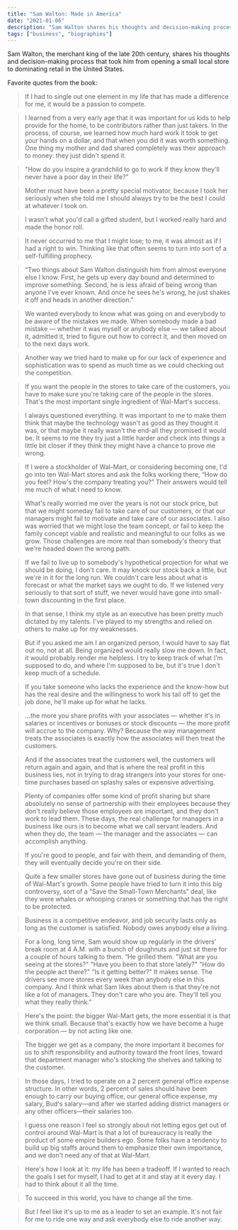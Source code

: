 ```yaml
---
title: "Sam Walton: Made in America"
date: "2021-01-06"
description: "Sam Walton shares his thoughts and decision-making process that took him from opening a small local store to dominating retail in the United States."
tags: ["business", "biographies"]
---
```


Sam Walton, the merchant king of the late 20th century, shares his thoughts and decision-making process that took him from opening a small local store to dominating retail in the United States.

Favorite quotes from the book:

> If I had to single out one element in my life that has made a difference for me, it would be a passion to compete.

> I learned from a very early age that it was important for us kids to help provide for the home, to be contributors rather than just takers. In the process, of course, we learned how much hard work it took to get your hands on a dollar, and that when you did it was worth something. One thing my mother and dad shared completely was their approach to money: they just didn't spend it.

> "How do you inspire a grandchild to go to work if they know they'll never have a poor day in their life?"

> Mother must have been a pretty special motivator, because I took her seriously when she told me I should always try to be the best I could at whatever I took on.

> I wasn't what you'd call a gifted student, but I worked really hard and made the honor roll.

> It never occurred to me that I might lose; to me, it was almost as if I had a right to win. Thinking like that often seems to turn into sort of a self-fulfilling prophecy.

> “Two things about Sam Walton distinguish him from almost everyone else I know. First, he gets up every day bound and determined to improve something. Second, he is less afraid of being wrong than anyone I've ever known. And once he sees he's wrong, he just shakes it off and heads in another direction.”

> We wanted everybody to know what was going on and everybody to be aware of the mistakes we made. When somebody made a bad mistake — whether it was myself or anybody else — we talked about it, admitted it, tried to figure out how to correct it, and then moved on to the next days work.

> Another way we tried hard to make up for our lack of experience and sophistication was to spend as much time as we could checking out the competition.

> If you want the people in the stores to take care of the customers, you have to make sure you're taking care of the people in the stores. That's the most important single ingredient of Wal-Mart's success.

> I always questioned everything. It was important to me to make them think that maybe the technology wasn't as good as they thought it was, or that maybe it really wasn't the end-all they promised it would be. It seems to me they try just a little harder and check into things a little bit closer if they think they might have a chance to prove me wrong.

> If I were a stockholder of Wal-Mart, or considering becoming one, I'd go into ten Wal-Mart stores and ask the folks working there, “How do you feel? How's the company treating you?” Their answers would tell me much of what I need to know.

> What's really worried me over the years is not our stock price, but that we might someday fail to take care of our customers, or that our managers might fail to motivate and take care of our associates. I also was worried that we might lose the team concept, or fail to keep the family concept viable and realistic and meaningful to our folks as we grow. Those challenges are more real than somebody's theory that we're headed down the wrong path.

> If we fail to live up to somebody's hypothetical projection for what we should be doing, I don't care. It may knock our stock back a little, but we're in it for the long run. We couldn't care less about what is forecast or what the market says we ought to do. If we listened very seriously to that sort of stuff, we never would have gone into small-town discounting in the first place.

> In that sense, I think my style as an executive has been pretty much dictated by my talents. I've played to my strengths and relied on others to make up for my weaknesses.

> But if you asked me am I an organized person, I would have to say flat out no, not at all. Being organized would really slow me down. In fact, it would probably render me helpless. I try to keep track of what I'm supposed to do, and where I'm supposed to be, but it's true I don't keep much of a schedule.

> If you take someone who lacks the experience and the know-how but has the real desire and the willingness to work his tail off to get the job done, he'll make up for what he lacks.

> ...the more you share profits with your associates — whether it's in salaries or incentives or bonuses or stock discounts — the more profit will accrue to the company. Why? Because the way management treats the associates is exactly how the associates will then treat the customers.

> And if the associates treat the customers well, the customers will return again and again, and that is where the real profit in this business lies, not in trying to drag strangers into your stores for one-time purchases based on splashy sales or expensive advertising.

> Plenty of companies offer some kind of profit sharing but share absolutely no sense of partnership with their employees because they don't really believe those employees are important, and they don't work to lead them. These days, the real challenge for managers in a business like ours is to become what we call servant leaders. And when they do, the team — the manager and the associates — can accomplish anything.

> If you're good to people, and fair with them, and demanding of them, they will eventually decide you're on their side.

> Quite a few smaller stores have gone out of business during the time of Wal-Mart's growth. Some people have tried to turn it into this big controversy, sort of a “Save the Small-Town Merchants” deal, like they were whales or whooping cranes or something that has the right to be protected.

> Business is a competitive endeavor, and job security lasts only as long as the customer is satisfied. Nobody owes anybody else a living.

> For a long, long time, Sam would show up regularly in the drivers' break room at 4 A.M. with a bunch of doughnuts and just sit there for a couple of hours talking to them. “He grilled them. "What are you seeing at the stores?" "Have you been to that store lately?" "How do the people act there?" "Is it getting better?" It makes sense. The drivers see more stores every week than anybody else in this company. And I think what Sam likes about them is that they're not like a lot of managers. They don't care who you are. They'll tell you what they really think.”

> Here's the point: the bigger Wal-Mart gets, the more essential it is that we think small. Because that's exactly how we have become a huge corporation — by not acting like one.

> The bigger we get as a company, the more important it becomes for us to shift responsibility and authority toward the front lines, toward that department manager who's stocking the shelves and talking to the customer.

> In those days, I tried to operate on a 2 percent general office expense structure. In other words, 2 percent of sales should have been enough to carry our buying office, our general office expense, my salary, Bud's salary—and after we started adding district managers or any other officers—their salaries too.

> I guess one reason I feel so strongly about not letting egos get out of control around Wal-Mart is that a lot of bureaucracy is really the product of some empire builders ego. Some folks have a tendency to build up big staffs around them to emphasize their own importance, and we don't need any of that at Wal-Mart.

> Here's how I look at it: my life has been a tradeoff. If I wanted to reach the goals I set for myself, I had to get at it and stay at it every day. I had to think about it all the time.

> To succeed in this world, you have to change all the time.

> But I feel like it's up to me as a leader to set an example. It's not fair for me to ride one way and ask everybody else to ride another way.

